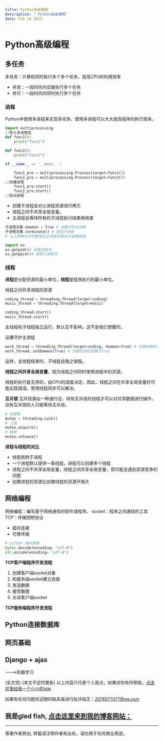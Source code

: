 ```yaml
---
title: Python高级编程
description: " Python高级编程"
date: Feb 24 2023
---
```

# Python高级编程
## 多任务
多任务：计算机同时执行多个多个任务，提高CPU的利用效率
* 并发：一段时间内交替执行多个任务
* 并行：一段时间内同时执行多个任务
### 进程
Python中使用多进程来实现多任务，使用多进程可以大大提高程序的执行效率。
```python   
import multiprocessing
//导入多进程包
def func1():
    print("func1")

def func2():
    print("func2")

if __name__ == '__main__':

    func1_pro = multiprocessing.Process(target=func1())
    func2_pro = multiprocessing.Process(target=func2())
//创建进程
    func1_pro.start()
    func2_pro.start()
//启动进程
```
* 创建子进程会对父进程资源进行拷贝
* 进程之间不共享全局变量。
* 主进程会等待所有的子进程执行结束再结束
```python
子进程对象.daemon = True # 设置守护主进程
子进程对象.terminate() # 销毁子进程
# 以上两种方式均能保证主进程结束后子进程销毁
```
```python
import os
os.getpid()# 获取进程号
os.getppid()# 获取父进程号
```
### 线程
**进程**是分配资源的最小单位，**线程**是程序执行的最小单位。

线程之间共享进程的资源
```python
coding_thread = threading.Thread(target=coding)
music_thread = threading.Thread(target=music)

coding_thread.start()
music_thread.start()
```
主线程和子线程独立运行，默认互不影响，这不是我们想要的。

设置守护主进程
```python 
work_thread = threading.Thread(target=coding, daemon=True) # 创建线程时，设置守护
work_thread。setDaemon(True) # 创建完成时设置为True
```
这样，主线程结束时，子线程会随之销毁。

**线程之间共享全局变量**，因为线程之间同时使用进程中的资源。

线程的执行是无序的，由CPU的调度决定。因此，线程之间在共享全局变量时可能出现错误。使用线程同步可以解决。

**互斥锁**
互斥锁类似一种通行证，持有互斥锁的线程才可以对共享数据进行操作，没有互斥锁的人只能等待互斥锁。
```python
# 创建锁
mutex = threading.Lock()
# 上锁
mutex.acquire()
# 解锁
mutex.release()
```
**进程与线程的对比**
* 线程依附于进程
* 一个进程默认提供一条线程，进程可以创建多个线程
* 进程之间不共享全局变量，线程之间共享全局变量，但可能会遇到资源竞争的问题
* 创建进程的资源比创建线程的资源开销大
## 网络编程
网络编程：编写基于网络通信的软件或程序。
socket：程序之间通信的工具
TCP：传输控制协议
* 面向连接
* 可靠传输
```python
# python 编码转换
bytes.decode(encoding= "utf-8")
str.encode(encoding= "utf-8")
```
**TCP客户端程序开发流程**
1. 创建客户端socket对象
2. 和服务端socket建立连接
3. 发送数据
4. 接受数据
5. 关闭客户端socket


**TCP服务端程序开发流程**
## Python连接数据库
## 网页基础
## Django + ajax

--->机器学习















(全文完)
(本文不定时更新)
以上内容只代表个人观点，如果对你有所帮助，[点击这里给我一个小小的star](https://github.com/gledfish/blog)

如果有任何问题欢迎随时联系我进行批评指正：2076577077@qq.com  
 
我是gled fish, [点击这里来到我的博客网站：](https://gledfish.netlify.app/)
---
---
尊重作者原创, 转载请注明作者和出处，请勿用于任何商业用途。
